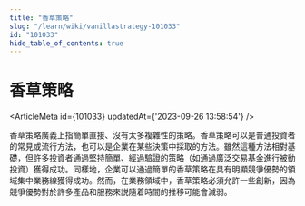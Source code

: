 ```yaml
---
title: "香草策略"
slug: "/learn/wiki/vanillastrategy-101033"
id: "101033"
hide_table_of_contents: true
---
```



# 香草策略

<ArticleMeta id={101033} updatedAt={'2023-09-26 13:58:54'} />
<div className='border-solid border-b border-t-0 my-4 border-[var(--ifm-color-gray-300)]' />

香草策略廣義上指簡單直接、沒有太多複雜性的策略。香草策略可以是普通投資者的常見或流行方法，也可以是企業在某些決策中採取的方法。雖然這種方法相對基礎，但許多投資者通過堅持簡單、經過驗證的策略（如通過廣泛交易基金進行被動投資）獲得成功。同樣地，企業可以通過簡單的香草策略在具有明顯競爭優勢的領域集中業務線獲得成功。然而，在業務領域中，香草策略必須允許一些創新，因為競爭優勢對於許多產品和服務來説隨着時間的推移可能會減弱。
